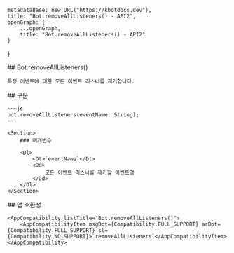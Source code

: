 
    metadataBase: new URL("https://kbotdocs.dev"),
    title: "Bot.removeAllListeners() - API2",
    openGraph: {
        ...openGraph,
        title: "Bot.removeAllListeners() - API2"
    }
}

<Section>
    ## Bot.removeAllListeners()

    특정 이벤트에 대한 모든 이벤트 리스너를 제거합니다.
</Section>
<Section>
    ## 구문

    ~~~js
    bot.removeAllListeners(eventName: String);
    ~~~

    <Section>
        ### 매개변수

        <Dl>
            <Dt>`eventName`</Dt>
            <Dd>
                모든 이벤트 리스너를 제거할 이벤트명
            </Dd>
        </Dl>
    </Section>
</Section>
<Section>
    ## 앱 호환성

    <AppCompatibility listTitle="Bot.removeAllListeners()">
        <AppCompatibilityItem msgBot={Compatibility.FULL_SUPPORT} arBot={Compatibility.FULL_SUPPORT} sl={Compatibility.NO_SUPPORT}>`removeAllListeners`</AppCompatibilityItem>
    </AppCompatibility>
</Section>